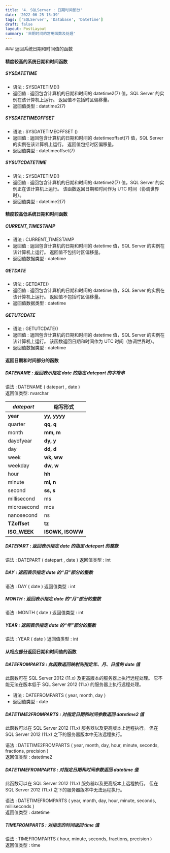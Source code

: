 ```yaml
---
title: '4. SQLServer : 日期时间部分'
date: '2022-06-25 15:39'
tags: ['SQLServer', 'Database', 'DateTime']
draft: false
layout: PostLayout
summary: '日期时间的常用函数及处理'
---
```


<TOCInline toc={props.toc} />
### 返回系统日期和时间值的函数

#### 精度较高的系统日期和时间函数
##### SYSDATETIME


* 语法 :  SYSDATETIME()
* 返回值 : 返回包含计算机的日期和时间的 datetime2(7) 值，SQL Server 的实例在该计算机上运行。 返回值不包括时区偏移量。
* 返回值类型 : datetime2(7)

##### SYSDATETIMEOFFSET 


* 语法 :  SYSDATETIMEOFFSET ()
* 返回值 : 返回包含计算机的日期和时间的 datetimeoffset(7) 值，SQL Server 的实例在该计算机上运行。 返回值包括时区偏移量。
* 返回值类型 : datetimeoffset(7)

##### SYSUTCDATETIME 


* 语法 :  SYSDATETIME()
* 返回值 : 返回包含计算机的日期和时间的 datetime2(7) 值，SQL Server 的实例正在该计算机上运行。 该函数返回日期和时间作为 UTC 时间（协调世界时）。
* 返回值类型 : datetime2(7)



#### 精度较高低系统日期和时间函数
##### CURRENT_TIMESTAMP


* 语法 : CURRENT_TIMESTAMP
* 返回值 : 返回包含计算机的日期和时间的 datetime 值，SQL Server 的实例在该计算机上运行。 返回值不包括时区偏移量。
* 返回值数据类型 : datetime


##### GETDATE 


* 语法 : GETDATE()
* 返回值 : 返回包含计算机的日期和时间的 datetime 值，SQL Server 的实例在该计算机上运行。 返回值不包括时区偏移量。
* 返回值数据类型 : datetime


##### GETUTCDATE 


* 语法 : GETUTCDATE()
* 返回值 : 返回包含计算机的日期和时间的 datetime 值，SQL Server 的实例在该计算机上运行。 该函数返回日期和时间作为 UTC 时间（协调世界时）。
* 返回值数据类型 : datetime


#### 返回日期和时间部分的函数
##### DATENAME : 返回表示指定 date 的指定 datepart 的字符串


语法 : DATENAME ( datepart , date )  
返回值类型: nvarchar


<table aria-label="参数" class="table table-sm">
<thead>
<tr>
<th><em>datepart</em></th>
<th>缩写形式</th>
</tr>
</thead>
<tbody>
<tr>
<td><strong>year</strong></td>
<td><strong>yy, yyyy</strong></td>
</tr>
<tr>
<td>quarter </td>
<td><strong>qq, q</strong></td>
</tr>
<tr>
<td>month </td>
<td><strong>mm, m</strong></td>
</tr>
<tr>
<td>dayofyear </td>
<td><strong>dy, y</strong></td>
</tr>
<tr>
<td>day </td>
<td><strong>dd, d</strong></td>
</tr>
<tr>
<td>week </td>
<td><strong>wk, ww</strong></td>
</tr>
<tr>
<td>weekday </td>
<td><strong>dw, w</strong></td>
</tr>
<tr>
<td>hour</td>
<td><strong>hh</strong></td>
</tr>
<tr>
<td>minute </td>
<td><strong>mi, n</strong></td>
</tr>
<tr>
<td>second </td>
<td><strong>ss, s</strong></td>
</tr>
<tr>
<td>millisecond </td>
<td>ms </td>
</tr>
<tr>
<td>microsecond </td>
<td>mcs </td>
</tr>
<tr>
<td>nanosecond </td>
<td>ns </td>
</tr>
<tr>
<td><strong>TZoffset</strong></td>
<td><strong>tz</strong></td>
</tr>
<tr>
<td><strong>ISO_WEEK</strong></td>
<td><strong>ISOWK, ISOWW</strong></td>
</tr>
</tbody>
</table>


##### DATEPART : 返回表示指定 date 的指定 datepart 的整数



语法 : DATEPART ( datepart , date )
返回值类型 : int 


##### DAY : 返回表示指定 date 的“日”部分的整数


语法 : DAY ( date )
返回值类型 : int


##### MONTH  : 返回表示指定 date 的“月”部分的整数


语法 : MONTH ( date )
返回值类型 : int



##### YEAR  : 返回表示指定 date 的“年”部分的整数


语法 : YEAR  ( date )
返回值类型 : int


#### 从相应部分返回日期和时间值的函数

##### DATEFROMPARTS : 此函数返回映射到指定年、月、日值的 date 值


此函数可在 SQL Server 2012 (11.x) 及更高版本的服务器上执行远程处理。 它不能无法在版本低于 SQL Server 2012 (11.x) 的服务器上执行远程处理。



* 语法 : DATEFROMPARTS ( year, month, day )  
* 返回值类型 :  date  


##### DATETIME2FROMPARTS : 对指定日期和时间参数返回 datetime2 值


此函数可以在 SQL Server 2012 (11.x) 服务器以及更高版本上远程执行。 但在 SQL Server 2012 (11.x) 之下的服务器版本中无法远程执行。



语法 : DATETIME2FROMPARTS ( year, month, day, hour, minute, seconds, fractions, precision )  
返回值类型 : datetime2 


##### DATETIMEFROMPARTS : 对指定日期和时间参数返回 datetime 值


此函数可以在 SQL Server 2012 (11.x) 服务器以及更高版本上远程执行。 但在 SQL Server 2012 (11.x) 之下的服务器版本中无法远程执行。




语法 : DATETIMEFROMPARTS ( year, month, day, hour, minute, seconds, milliseconds )  
返回值类型 : datetime


##### TIMEFROMPARTS : 对指定的时间返回 time 值


语法 : TIMEFROMPARTS ( hour, minute, seconds, fractions, precision )  
返回值类型 : time 







